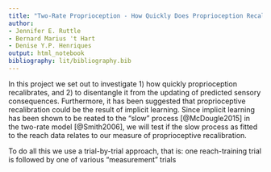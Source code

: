 ```yaml
---
title: "Two-Rate Proprioception - How Quickly Does Proprioception Recalibrate And Is It Related To The Two-Rate Model Of Motor Learning"
author:
- Jennifer E. Ruttle
- Bernard Marius 't Hart
- Denise Y.P. Henriques
output: html_notebook
bibliography: lit/bibliography.bib
---
```


In this project we set out to investigate 1) how quickly proprioception recalibrates, and 2) to disentangle it from the updating of predicted sensory consequences. Furthermore, it has been suggested that proprioceptive recalibration could be the result of implicit learning. Since implicit learning has been shown to be reated to the "slow" process [@McDougle2015] in the two-rate model [@Smith2006], we will test if the slow process as fitted to the reach data relates to our measure of proprioceptive recalibration.

To do all this we use a trial-by-trial approach, that is: one reach-training trial is followed by one of various "measurement" trials 